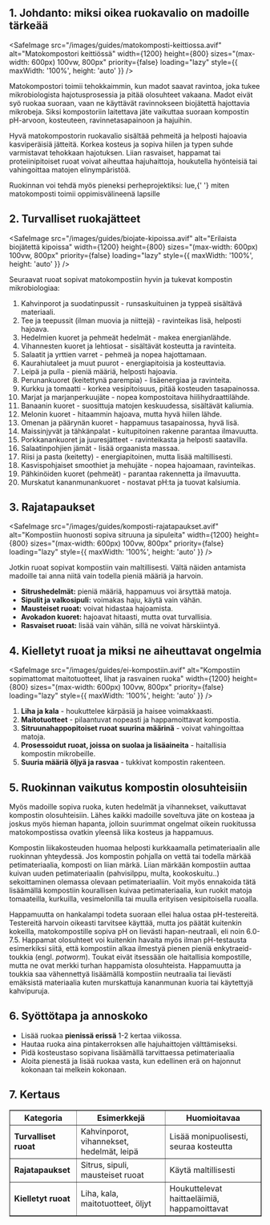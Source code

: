 ## 1. Johdanto: miksi oikea ruokavalio on madoille tärkeää

<SafeImage
  src="/images/guides/matokomposti-keittiossa.avif"
  alt="Matokompostori keittiössä"
  width={1200}
  height={800}
  sizes="(max-width: 600px) 100vw, 800px"
  priority={false}
  loading="lazy"
  style={{ maxWidth: '100%', height: 'auto' }}
/>

Matokompostori toimii tehokkaimmin, kun madot saavat ravintoa, joka tukee mikrobiologista hajotusprosessia ja pitää
olosuhteet vakaana. Madot eivät syö ruokaa suoraan, vaan ne käyttävät ravinnokseen biojätettä hajottavia mikrobeja.
Siksi kompostoriin laitettava jäte vaikuttaa suoraan kompostin pH-arvoon, kosteuteen, ravinnetasapainoon ja hajuihin.

Hyvä matokompostorin ruokavalio sisältää pehmeitä ja helposti hajoavia kasviperäisiä jätteitä. Korkea kosteus ja sopiva
hiilen ja typen suhde varmistavat tehokkaan hajotuksen. Liian rasvaiset, happamat tai proteiinipitoiset ruoat voivat
aiheuttaa hajuhaittoja, houkutella hyönteisiä tai vahingoittaa matojen elinympäristöä.

<aside>
  Ruokinnan voi tehdä myös pieneksi perheprojektiksi: lue,{' '}
  <SafeLink href="/blogi/julkaisu/matokomposti-oppimisvalineena-luonnon-kiertokulun-opettaminen-lapsille">
    miten matokomposti toimii oppimisvälineenä lapsille
  </SafeLink>
</aside>

## 2. Turvalliset ruokajätteet

<SafeImage
  src="/images/guides/biojate-kipoissa.avif"
  alt="Erilaista biojätettä kipoissa"
  width={1200}
  height={800}
  sizes="(max-width: 600px) 100vw, 800px"
  priority={false}
  loading="lazy"
  style={{ maxWidth: '100%', height: 'auto' }}
/>

Seuraavat ruoat sopivat matokompostiin hyvin ja tukevat kompostin mikrobiologiaa:

1. Kahvinporot ja suodatinpussit - runsaskuituinen ja typpeä sisältävä materiaali.
2. Tee ja teepussit (ilman muovia ja niittejä) - ravinteikas lisä, helposti hajoava.
3. Hedelmien kuoret ja pehmeät hedelmät - makea energianlähde.
4. Vihannesten kuoret ja lehtiosat - sisältävät kosteutta ja ravinteita.
5. Salaatit ja yrttien varret - pehmeä ja nopea hajottamaan.
6. Kaurahiutaleet ja muut puurot - energiapitoisia ja kosteuttavia.
7. Leipä ja pulla - pieniä määriä, helposti hajoavia.
8. Perunankuoret (keitettynä parempia) - lisäenergiaa ja ravinteita.
9. Kurkku ja tomaatti - korkea vesipitoisuus, pitää kosteuden tasapainossa.
10. Marjat ja marjanperkuujäte - nopea kompostoitava hiilihydraattilähde.
11. Banaanin kuoret - suosittuja matojen keskuudessa, sisältävät kaliumia.
12. Melonin kuoret - hitaammin hajoava, mutta hyvä hiilen lähde.
13. Omenan ja päärynän kuoret - happamuus tasapainossa, hyvä lisä.
14. Maissinjyvät ja tähkänpalat - kuitupitoinen rakenne parantaa ilmavuutta.
15. Porkkanankuoret ja juuresjätteet - ravinteikasta ja helposti saatavilla.
16. Salaatinpohjien jämät - lisää orgaanista massaa.
17. Riisi ja pasta (keitetty) - energiapitoinen, mutta lisää maltillisesti.
18. Kasvispohjaiset smoothiet ja mehujäte - nopea hajoamaan, ravinteikas.
19. Pähkinöiden kuoret (pehmeät) - parantaa rakennetta ja ilmavuutta.
20. Murskatut kananmunankuoret - nostavat pH:ta ja tuovat kalsiumia.

## 3. Rajatapaukset

<SafeImage
  src="/images/guides/komposti-rajatapaukset.avif"
  alt="Kompostiin huonosti sopiva sitruuna ja sipuleita"
  width={1200}
  height={800}
  sizes="(max-width: 600px) 100vw, 800px"
  priority={false}
  loading="lazy"
  style={{ maxWidth: '100%', height: 'auto' }}
/>

Jotkin ruoat sopivat kompostiin vain maltillisesti. Vältä näiden antamista madoille tai anna niitä vain todella pieniä
määriä ja harvoin.

- **Sitrushedelmät:** pieniä määriä, happamuus voi ärsyttää matoja.
- **Sipulit ja valkosipuli:** voimakas haju, käytä vain vähän.
- **Mausteiset ruoat:** voivat hidastaa hajoamista.
- **Avokadon kuoret:** hajoavat hitaasti, mutta ovat turvallisia.
- **Rasvaiset ruoat:** lisää vain vähän, sillä ne voivat härskiintyä.

## 4. Kielletyt ruoat ja miksi ne aiheuttavat ongelmia

<SafeImage
  src="/images/guides/ei-kompostiin.avif"
  alt="Kompostiin sopimattomat maitotuotteet, lihat ja rasvainen ruoka"
  width={1200}
  height={800}
  sizes="(max-width: 600px) 100vw, 800px"
  priority={false}
  loading="lazy"
  style={{ maxWidth: '100%', height: 'auto' }}
/>

1. **Liha ja kala** - houkuttelee kärpäsiä ja haisee voimakkaasti.
2. **Maitotuotteet** - pilaantuvat nopeasti ja happamoittavat kompostia.
3. **Sitruunahappopitoiset ruoat suurina määrinä** - voivat vahingoittaa matoja.
4. **Prosessoidut ruoat, joissa on suolaa ja lisäaineita** - haitallisia kompostin mikrobeille.
5. **Suuria määriä öljyä ja rasvaa** - tukkivat kompostin rakenteen.

## 5. Ruokinnan vaikutus kompostin olosuhteisiin

Myös madoille sopiva ruoka, kuten hedelmät ja vihannekset, vaikuttavat kompostin olosuhteisiin. Lähes kaikki madoille
soveltuva jäte on kosteaa ja joskus myös hieman hapanta, jolloin suurimmat ongelmat oikein ruokitussa matokompostissa
ovatkin yleensä liika kosteus ja happamuus.

Kompostin liikakosteuden huomaa helposti kurkkaamalla petimateriaalin alle ruokinnan yhteydessä. Jos kompostin pohjalla
on vettä tai todella märkää petimateriaalia, komposti on liian märkä. Liian märkään kompostiin auttaa kuivan uuden
petimateriaalin (pahvisilppu, multa, kookoskuitu..) sekoittaminen olemassa olevaan petimateriaaliin. Voit myös ennakoida
tätä lisäämällä kompostiin kourallisen kuivaa petimateriaalia, kun ruokit matoja tomaateilla, kurkuilla, vesimelonilla
tai muulla erityisen vesipitoisella ruoalla.

Happamuutta on hankalampi todeta suoraan ellei halua ostaa pH-testereitä. Testereitä harvoin oikeasti tarvitsee käyttää,
mutta jos päätät kuitenkin kokeilla, matokompostille sopiva pH on lievästi hapan-neutraali, eli noin 6.0-7.5. Happamat
olosuhteet voi kuitenkin havaita myös ilman pH-testausta esimerkiksi siitä, että kompostiin alkaa ilmestyä pienen pieniä
enkytraeid-toukkia (engl. _potworm_). Toukat eivät itsessään ole haitallisia kompostille, mutta ne ovat merkki turhan
happamista olosuhteista. Happamuutta ja toukkia saa vähennettyä lisäämällä kompostiin neutraalia tai lievästi emäksistä
materiaalia kuten murskattuja kananmunan kuoria tai käytettyjä kahvipuruja.

## 6. Syöttötapa ja annoskoko

- Lisää ruokaa **pienissä erissä** 1-2 kertaa viikossa.
- Hautaa ruoka aina pintakerroksen alle hajuhaittojen välttämiseksi.
- Pidä kosteustaso sopivana lisäämällä tarvittaessa petimateriaalia
- Aloita pienestä ja lisää ruokaa vasta, kun edellinen erä on hajonnut kokonaan tai melkein kokonaan.

## 7. Kertaus

<table border="1">
  <thead>
    <tr>
      <th>Kategoria</th>
      <th>Esimerkkejä</th>
      <th>Huomioitavaa</th>
    </tr>
  </thead>
  <tbody>
    <tr>
      <td>
        <strong>Turvalliset ruoat</strong>
      </td>
      <td>Kahvinporot, vihannekset, hedelmät, leipä</td>
      <td>Lisää monipuolisesti, seuraa kosteutta</td>
    </tr>
    <tr>
      <td>
        <strong>Rajatapaukset</strong>
      </td>
      <td>Sitrus, sipuli, mausteiset ruoat</td>
      <td>Käytä maltillisesti</td>
    </tr>
    <tr>
      <td>
        <strong>Kielletyt ruoat</strong>
      </td>
      <td>Liha, kala, maitotuotteet, öljyt</td>
      <td>Houkuttelevat haittaeläimiä, happamoittavat</td>
    </tr>
  </tbody>
</table>
